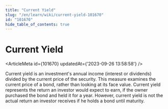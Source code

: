 ```yaml
---
title: "Current Yield"
slug: "/en/learn/wiki/current-yield-101670"
id: "101670"
hide_table_of_contents: true
---
```



# Current Yield

<ArticleMeta id={101670} updatedAt={'2023-09-26 13:58:58'} />
<div className='border-solid border-b border-t-0 my-4 border-[var(--ifm-color-gray-300)]' />

Current yield is an investment's annual income (interest or dividends) divided by the current price of the security. This measure examines the current price of a bond, rather than looking at its face value. Current yield represents the return an investor would expect to earn, if the owner purchased the bond and held it for a year. However, current yield is not the actual return an investor receives if he holds a bond until maturity.
